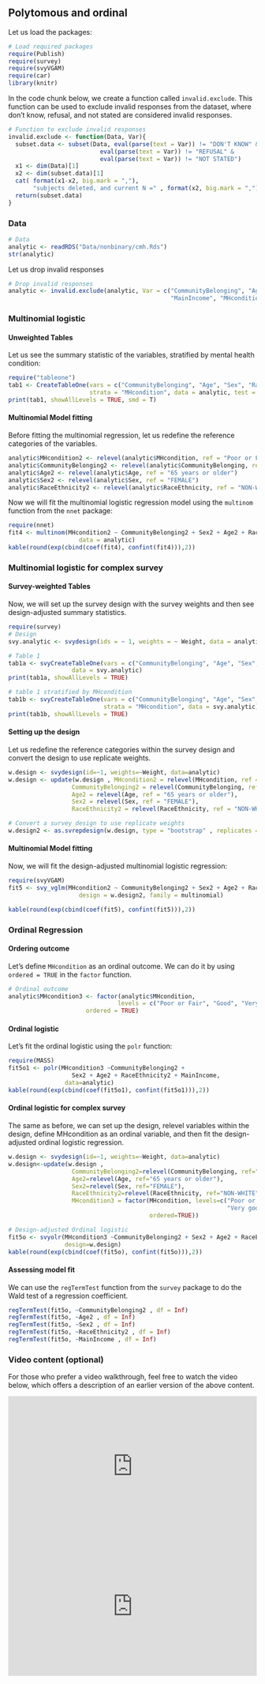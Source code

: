 ## Polytomous and ordinal {.unnumbered}

Let us load the packages:

```r
# Load required packages
require(Publish)
require(survey)
require(svyVGAM)
require(car)
library(knitr)
```

In the code chunk below, we create a function called `invalid.exclude`. This function can be used to exclude invalid responses from the dataset, where don't know, refusal, and not stated are considered invalid responses.

```r
# Function to exclude invalid responses
invalid.exclude <- function(Data, Var){
  subset.data <- subset(Data, eval(parse(text = Var)) != "DON'T KNOW" & 
                          eval(parse(text = Var)) != "REFUSAL" & 
                          eval(parse(text = Var)) != "NOT STATED")
  x1 <- dim(Data)[1]
  x2 <- dim(subset.data)[1]
  cat( format(x1-x2, big.mark = ","),
       "subjects deleted, and current N =" , format(x2, big.mark = ",") , "\n")
  return(subset.data)
}
```

### Data

```r
# Data
analytic <- readRDS("Data/nonbinary/cmh.Rds")
str(analytic)
```

Let us drop invalid responses

```r
# Drop invalid responses
analytic <- invalid.exclude(analytic, Var = c("CommunityBelonging", "Age", "Sex", "RaceEthnicity", 
                                              "MainIncome", "MHcondition"))
```

### Multinomial logistic

#### Unweighted Tables

Let us see the summary statistic of the variables, stratified by mental health condition:

```r
require("tableone")
tab1 <- CreateTableOne(vars = c("CommunityBelonging", "Age", "Sex", "RaceEthnicity", "MainIncome"),
                       strata = "MHcondition", data = analytic, test = F)
print(tab1, showAllLevels = TRUE, smd = T)
```

#### Multinomial Model fitting

Before fitting the multinomial regression, let us redefine the reference categories of the variables.

```r
analytic$MHcondition2 <- relevel(analytic$MHcondition, ref = "Poor or Fair")
analytic$CommunityBelonging2 <- relevel(analytic$CommunityBelonging, ref = "VERY WEAK")
analytic$Age2 <- relevel(analytic$Age, ref = "65 years or older")
analytic$Sex2 <- relevel(analytic$Sex, ref = "FEMALE")
analytic$RaceEthnicity2 <- relevel(analytic$RaceEthnicity, ref = "NON-WHITE")
```

Now we will fit the multinomial logistic regression model using the `multinom` function from the `nnet` package:

```r
require(nnet)
fit4 <- multinom(MHcondition2 ~ CommunityBelonging2 + Sex2 + Age2 + RaceEthnicity2 + MainIncome, 
                    data = analytic)
kable(round(exp(cbind(coef(fit4), confint(fit4))),2))
```

### Multinomial logistic for complex survey

#### Survey-weighted Tables

Now, we will set up the survey design with the survey weights and then see design-adjusted summary statistics.

```r
require(survey)
# Design
svy.analytic <- svydesign(ids = ~ 1, weights = ~ Weight, data = analytic)

# Table 1
tab1a <- svyCreateTableOne(vars = c("CommunityBelonging", "Age", "Sex", "RaceEthnicity", "MainIncome"), 
                  data = svy.analytic)
print(tab1a, showAllLevels = TRUE)

# table 1 stratified by MHcondition
tab1b <- svyCreateTableOne(vars = c("CommunityBelonging", "Age", "Sex", "RaceEthnicity", "MainIncome"), 
                           strata = "MHcondition", data = svy.analytic)
print(tab1b, showAllLevels = TRUE)
```

#### Setting up the design

Let us redefine the reference categories within the survey design and convert the design to use replicate weights.

```r
w.design <- svydesign(id=~1, weights=~Weight, data=analytic)
w.design <- update(w.design , MHcondition2 = relevel(MHcondition, ref = "Poor or Fair"),
                  CommunityBelonging2 = relevel(CommunityBelonging, ref = "VERY WEAK"),
                  Age2 = relevel(Age, ref = "65 years or older"),
                  Sex2 = relevel(Sex, ref = "FEMALE"),
                  RaceEthnicity2 = relevel(RaceEthnicity, ref = "NON-WHITE"))

# Convert a survey design to use replicate weights
w.design2 <- as.svrepdesign(w.design, type = "bootstrap" , replicates = 50)
```

#### Multinomial Model fitting

Now, we will fit the design-adjusted multinomial logistic regression:

```r
require(svyVGAM)
fit5 <- svy_vglm(MHcondition2 ~ CommunityBelonging2 + Sex2 + Age2 + RaceEthnicity2 + MainIncome,
                    design = w.design2, family = multinomial)
```

```r
kable(round(exp(cbind(coef(fit5), confint(fit5))),2))
```

### Ordinal Regression

#### Ordering outcome

Let's define `MHcondition` as an ordinal outcome. We can do it by using `ordered = TRUE` in the `factor` function.

```r
# Ordinal outcome
analytic$MHcondition3 <- factor(analytic$MHcondition, 
                               levels = c("Poor or Fair", "Good", "Very good or excellent"), 
                      ordered = TRUE)
```

#### Ordinal logistic

Let's fit the ordinal logistic using the `polr` function:

```r
require(MASS)
fit5o1 <- polr(MHcondition3 ~CommunityBelonging2 + 
                  Sex2 + Age2 + RaceEthnicity2 + MainIncome, 
                data=analytic)
kable(round(exp(cbind(coef(fit5o1), confint(fit5o1))),2))
```

#### Ordinal logistic for complex survey

The same as before, we can set up the design, relevel variables within the design, define MHcondition as an ordinal variable, and then fit the design-adjusted ordinal logistic regression.

```r
w.design <- svydesign(id=~1, weights=~Weight, data=analytic)
w.design<-update(w.design , 
                  CommunityBelonging2=relevel(CommunityBelonging, ref="VERY WEAK"),
                  Age2=relevel(Age, ref="65 years or older"),
                  Sex2=relevel(Sex, ref="FEMALE"),
                  RaceEthnicity2=relevel(RaceEthnicity, ref="NON-WHITE"),
                  MHcondition3 = factor(MHcondition, levels=c("Poor or Fair", "Good", 
                                                              "Very good or excellent"), 
                                        ordered=TRUE))

# Design-adjusted Ordinal logistic
fit5o <- svyolr(MHcondition3 ~CommunityBelonging2 + Sex2 + Age2 + RaceEthnicity2 + MainIncome, 
                design=w.design)
kable(round(exp(cbind(coef(fit5o), confint(fit5o))),2))
```

#### Assessing model fit

We can use the `regTermTest` function from the `survey` package to do the Wald test of a regression coefficient.

```r
regTermTest(fit5o, ~CommunityBelonging2 , df = Inf) 
regTermTest(fit5o, ~Age2 , df = Inf) 
regTermTest(fit5o, ~Sex2 , df = Inf)
regTermTest(fit5o, ~RaceEthnicity2 , df = Inf)
regTermTest(fit5o, ~MainIncome , df = Inf)
```

### Video content (optional)

::: callout-tip
For those who prefer a video walkthrough, feel free to watch the video below, which offers a description of an earlier version of the above content.
:::

::: {style="position: relative; padding-bottom: 56.25%; height: 0; overflow: hidden;"}
<iframe src="https://www.youtube.com/embed/T-Fgh8sQW_A" style="position: absolute; top: 0; left: 0; width: 100%; height: 100%; border:0;" allowfullscreen>

</iframe>
:::

::: {style="position: relative; padding-bottom: 56.25%; height: 0; overflow: hidden;"}
<iframe src="https://www.youtube.com/embed/x7VICDQRrD4" style="position: absolute; top: 0; left: 0; width: 100%; height: 100%; border:0;" allowfullscreen>

</iframe>
:::

